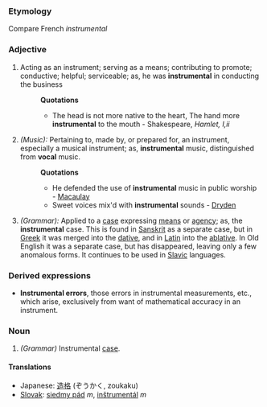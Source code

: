 ===Etymology===
Compare French ''instrumental''
===Adjective===
#Acting as an instrument; serving as a means; contributing to promote; conductive; helpful; serviceable; as, he was '''instrumental''' in conducting the business 
#:'''Quotations'''
#:*The head is not more native to the heart, The hand more '''instrumental''' to the mouth - Shakespeare, ''Hamlet, I,ii''
#''(Music):'' Pertaining to, made by, or prepared for, an instrument, especially a musical instrument; as, '''instrumental''' music, distinguished from '''vocal''' music.  
#:'''Quotations'''
#:*He defended the use of '''instrumental''' music in public worship - [[Macaulay]]
#:*Sweet voices mix'd with '''instrumental''' sounds - [[Dryden]]
#''(Grammar):'' Applied to a [[case]] expressing [[means]] or [[agency]]; as, the '''instrumental''' case. This is found in [[Sanskrit]] as a separate case, but in [[Greek]] it was merged into the [[dative]], and in [[Latin]] into the [[ablative]]. In Old English it was a separate case, but has disappeared, leaving only a few anomalous forms. It continues to be used in [[Slavic]] languages.
===Derived expressions===
*'''Instrumental errors''', those errors in instrumental measurements, etc., which arise, exclusively from want of mathematical accuracy in an instrument.
===Noun===
#''(Grammar)'' Instrumental [[case]].
====Translations====
*Japanese: [[造格]] (ぞうかく, zoukaku)
*[[Slovak]]: [[siedmy pád]] ''m'', [[inštrumentál]] ''m''